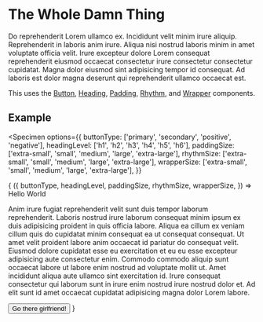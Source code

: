 
# The Whole Damn Thing

Do reprehenderit Lorem ullamco ex. Incididunt velit minim irure aliquip. Reprehenderit in laboris anim irure. Aliqua nisi nostrud laboris minim in amet voluptate officia velit. Irure excepteur dolore Lorem consequat reprehenderit eiusmod occaecat consectetur irure consectetur consectetur cupidatat. Magna dolor eiusmod sint adipisicing tempor id consequat. Ad laboris est dolor magna deserunt qui reprehenderit ullamco occaecat est.

This uses the [Button](?selected=display/Button), [Heading](?selected=display/Heading), [Padding](?selected=display/Padding), [Rhythm](?selected=display/Rhythm), and [Wrapper](?selected=display/Wrapper) components.

## Example

<Specimen
  options={{
    buttonType: ['primary', 'secondary', 'positive', 'negative'],
    headingLevel: ['h1', 'h2', 'h3', 'h4', 'h5', 'h6'],
    paddingSize: ['extra-small', 'small', 'medium', 'large', 'extra-large'],
    rhythmSize: ['extra-small', 'small', 'medium', 'large', 'extra-large'],
    wrapperSize: ['extra-small', 'small', 'medium', 'large', 'extra-large'],
  }}
>
  {
    ({
      buttonType,
      headingLevel,
      paddingSize,
      rhythmSize,
      wrapperSize,
    }) =>
      <Wrapper size={wrapperSize}>
        <Padding size={paddingSize}>
          <Rhythm size={rhythmSize}>
            <Heading level={headingLevel}>Hello World</Heading>
            <p>Anim irure fugiat reprehenderit velit sunt duis tempor laborum reprehenderit. Laboris nostrud irure laborum consequat minim ipsum ex duis adipisicing proident in quis officia labore. Aliqua ea cillum ex veniam cillum quis do cupidatat minim consequat ea ut consequat consequat. Ut amet velit proident labore anim occaecat id pariatur do consequat velit. Eiusmod dolore cupidatat esse eu exercitation et eu eu esse excepteur adipisicing aute consectetur enim. Commodo commodo aliquip sunt occaecat labore ut labore enim nostrud ad voluptate mollit ut. Amet incididunt aliqua aute ullamco sint exercitation id. Irure consequat consectetur qui laborum sunt in irure enim nostrud irure nostrud dolor et. Ad elit sunt id amet occaecat cupidatat adipisicing magna dolor Lorem labore.</p>
            <Button type={buttonType}>Go there girlfriend!</Button>
          </Rhythm>
        </Padding>
      </Wrapper>
  }
</Specimen>
